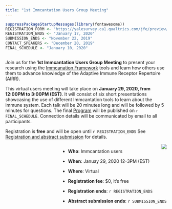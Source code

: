 ```yaml
---
title: "1st Immcantation Users Group Meeting"
---
```


```r
suppressPackageStartupMessages(library(fontawesome))
REGISTRATION_FORM <- "https://yalesurvey.ca1.qualtrics.com/jfe/preview/SV_5sVwvTv8QPuDtgV?Q_SurveyVersionID=current&Q_CHL=preview"
REGISTRATION_ENDS <- "January 17, 2020"
SUBMISSION_ENDS <- "November 22, 2019"
CONTACT_SPEAKERS <- "December 20, 2019"
FINAL_SCHEDULE <- "January 10, 2020"
```

<!-- main text -->

<div  style="max-width: 55rem; float:left;">
Join us for the **1st Immcantation Users Group Meeting** to present your research 
using the [Immcanation Framework](http://immcantation.org) tools and learn 
how others use them to advance knowledge of the Adaptive Immune Receptor Repertoire (AIRR).

This virtual users meeting will take place on **January 29, 2020, from 12:00PM to 3:00PM (EST)**.
It will consist of six short presentations showcasing the use of different Immcantation
tools to learn about the immune system. Each talk will be 20 minutes long 
and will be followed by 5 minutes for questions. The final [Program](program.html)
will be published on `r FINAL_SCHEDULE`. Connection details will be communicated by email to all participants.

Registration is **free** and will be open until `r REGISTRATION_ENDS` See [Registration and abstract submission](registration.html) for details.
</div>

<!-- side box -->
<div class="card text-white bg-primary mb-3" style="max-width: 35rem; float:right;">
<div class="card-header"><img src='static/immcantation.png' style="max-width: 10rem; float:right;"></div>
<div class="card-body">
<div class="card-title"></div>
<div class="card-text">
* **Who**: Immcantation users

* **When**: Januay 29, 2020 12-3PM (EST)
  
* **Where**: Virtual

* **Registration fee**: $0, it's free

* **Registration ends**: `r REGISTRATION_ENDS`

* **Abstract submission ends**: `r SUBMISSION_ENDS`
</div></div>
 </div>
